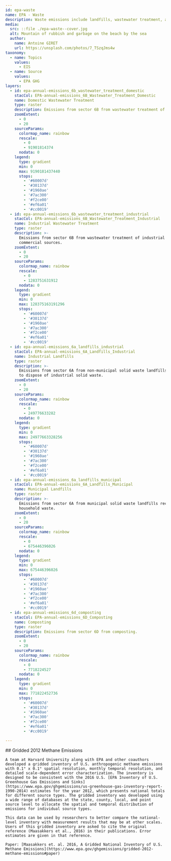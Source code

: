 ```yaml
---
id: epa-waste
name: EPA - Waste
description: Waste emissions include landfills, wastewater treatment, and composting
media:
  src: ::file ./epa-waste--cover.jpg
  alt: Mountain of rubbish and garbage on the beach by the sea
  author:
    name: Antoine GIRET
    url: https://unsplash.com/photos/7_TSzqJms4w
taxonomy:
  - name: Topics
    values:
      - EIS
  - name: Source
    values:
      - EPA GHG
layers:
  - id: epa-annual-emissions_6b_wastewater_treatment_domestic
    stacCol: EPA-annual-emissions_6B_Wastewater_Treatment_Domestic
    name: Domestic Wastewater Treatment
    type: raster
    description: Emissions from sector 6B from wastewater treatment of domestic sewage.
    zoomExtent:
      - 0
      - 20
    sourceParams:
      colormap_name: rainbow
      rescale:
        - 0
        - 91901814374
      nodata: 0
    legend:
      type: gradient
      min: 0
      max: 9190181437440
      stops:
        - '#60007d'
        - '#30137d'
        - '#1960ae'
        - '#7ac300'
        - '#f2ce00'
        - '#ef6a01'
        - '#cc0019'
  - id: epa-annual-emissions_6b_wastewater_treatment_industrial
    stacCol: EPA-annual-emissions_6B_Wastewater_Treatment_Industrial
    name: Industrial Wastewater Treatment
    type: raster
    description: >-
      Emissions from sector 6B from wastewater treatment of industrial and
      commercial sources.
    zoomExtent:
      - 0
      - 20
    sourceParams:
      colormap_name: rainbow
      rescale:
        - 0
        - 1283751631912
      nodata: 0
    legend:
      type: gradient
      min: 0
      max: 128375163191296
      stops:
        - '#60007d'
        - '#30137d'
        - '#1960ae'
        - '#7ac300'
        - '#f2ce00'
        - '#ef6a01'
        - '#cc0019'
  - id: epa-annual-emissions_6a_landfills_industrial
    stacCol: EPA-annual-emissions_6A_Landfills_Industrial
    name: Industrial Landfills
    type: raster
    description: >-
      Emissions from sector 6A from non-municipal solid waste landfills used to
      to dispose of industrial solid waste.
    zoomExtent:
      - 0
      - 20
    sourceParams:
      colormap_name: rainbow
      rescale:
        - 0
        - 249776633282
      nodata: 0
    legend:
      type: gradient
      min: 0
      max: 24977663328256
      stops:
        - '#60007d'
        - '#30137d'
        - '#1960ae'
        - '#7ac300'
        - '#f2ce00'
        - '#ef6a01'
        - '#cc0019'
  - id: epa-annual-emissions_6a_landfills_municipal
    stacCol: EPA-annual-emissions_6A_Landfills_Municipal
    name: Municipal Landfills
    type: raster
    description: >-
      Emissions from sector 6A from municipal solid waste landfills receiving
      household waste.
    zoomExtent:
      - 0
      - 20
    sourceParams:
      colormap_name: rainbow
      rescale:
        - 0
        - 675446396026
      nodata: 0
    legend:
      type: gradient
      min: 0
      max: 675446396026
      stops:
        - '#60007d'
        - '#30137d'
        - '#1960ae'
        - '#7ac300'
        - '#f2ce00'
        - '#ef6a01'
        - '#cc0019'
  - id: epa-annual-emissions_6d_composting
    stacCol: EPA-annual-emissions_6D_Composting
    name: Composting
    type: raster
    description: Emissions from sector 6D from composting.
    zoomExtent:
      - 0
      - 20
    sourceParams:
      colormap_name: rainbow
      rescale:
        - 0
        - 7718224527
      nodata: 0
    legend:
      type: gradient
      min: 0
      max: 771822452736
      stops:
        - '#60007d'
        - '#30137d'
        - '#1960ae'
        - '#7ac300'
        - '#f2ce00'
        - '#ef6a01'
        - '#cc0019'

---
```


<Block>
  <Prose>
    ## Gridded 2012 Methane Emissions

    A team at Harvard University along with EPA and other coauthors developed a gridded inventory of U.S. anthropogenic methane emissions with 0.1° x 0.1° spatial resolution, monthly temporal resolution, and detailed scale-dependent error characterization. The inventory is designed to be consistent with the 2016 U.S. [EPA Inventory of U.S. Greenhouse Gas Emissions and Sinks](https://www.epa.gov/ghgemissions/us-greenhouse-gas-inventory-report-1990-2014) estimates for the year 2012, which presents national totals for different source types. The gridded inventory was developed using a wide range of databases at the state, county, local, and point source level to allocate the spatial and temporal distribution of emissions for individual source types.

    This data can be used by researchers to better compare the national-level inventory with measurement results that may be at other scales. Users of this gridded inventory are asked to cite the original reference (Maasakkers et al., 2016) in their publications. Error estimates are given in that reference.

    Paper: [Maasakkers et. al. 2016, A Gridded National Inventory of U.S. Methane Emissions](https://www.epa.gov/ghgemissions/gridded-2012-methane-emissions#paper)

  </Prose>
</Block>
